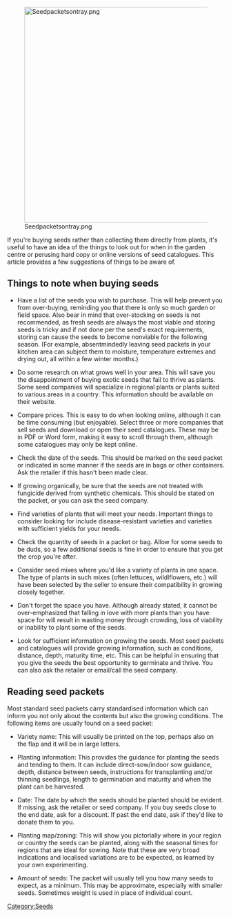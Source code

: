 [[File:Seedpacketsontray.png|center|500px]]

If you're buying seeds rather than collecting them directly from plants, it's useful to have an idea of the things to look out for when in the garden centre or perusing hard copy or online versions of seed catalogues. This article provides a few suggestions of things to be aware of.

== Things to note when buying seeds ==

*Have a list of the seeds you wish to purchase. This will help prevent you from over-buying, reminding you that there is only so much garden or field space. Also bear in mind that over-stocking on seeds is not recommended, as fresh seeds are always the most viable and storing seeds is tricky and if not done per the seed's exact requirements, storing can cause the seeds to become nonviable for the following season. (For example, absentmindedly leaving seed packets in your kitchen area can subject them to moisture, temperature extremes and drying out, all within a few winter months.)

*Do some research on what grows well in your area. This will save you the disappointment of buying exotic seeds that fail to thrive as plants. Some seed companies will specialize in regional plants or plants suited to various areas in a country. This information should be available on their website.

*Compare prices. This is easy to do when looking online, although it can be time consuming (but enjoyable). Select three or more companies that sell seeds and download or open their seed catalogues. These may be in PDF or Word form, making it easy to scroll through them, although some catalogues may only be kept online.

*Check the date of the seeds. This should be marked on the seed packet or indicated in some manner if the seeds are in bags or other containers. Ask the retailer if this hasn't been made clear.

*If growing organically, be sure that the seeds are not treated with fungicide derived from synthetic chemicals. This should be stated on the packet, or you can ask the seed company.

*Find varieties of plants that will meet your needs. Important things to consider looking for include disease-resistant varieties and varieties with sufficient yields for your needs.

*Check the quantity of seeds in a packet or bag. Allow for some seeds to be duds, so a few additional seeds is fine in order to ensure that you get the crop you're after.

*Consider seed mixes where you'd like a variety of plants in one space. The type of plants in such mixes (often lettuces, wildlflowers, etc.) will have been selected by the seller to ensure their compatibility in growing closely together.

*Don't forget the space you have. Although already stated, it cannot be over-emphasized that falling in love with more plants than you have space for will result in wasting money through crowding, loss of viability or inability to plant some of the seeds.

*Look for sufficient information on growing the seeds. Most seed packets and catalogues will provide growing information, such as conditions, distance, depth, maturity time, etc. This can be helpful in ensuring that you give the seeds the best opportunity to germinate and thrive. You can also ask the retailer or email/call the seed company.

== Reading seed packets ==

Most standard seed packets carry standardised information which can inform you not only about the contents but also the growing conditions. The following items are usually found on a seed packet:

*Variety name: This will usually be printed on the top, perhaps also on the flap and it will be in large letters.

*Planting information: This provides the guidance for planting the seeds and tending to them. It can include direct-sow/indoor sow guidance, depth, distance between seeds, instructions for transplanting and/or thinning seedlings, length to germination and maturity and when the plant can be harvested.

*Date: The date by which the seeds should be planted should be evident. If missing, ask the retailer or seed company. If you buy seeds close to the end date, ask for a discount. If past the end date, ask if they'd like to donate them to you.

*Planting map/zoning: This will show you pictorially where in your region or country the seeds can be planted, along with the seasonal times for regions that are ideal for sowing. Note that these are very broad indications and localised variations are to be expected, as learned by your own experimenting.

*Amount of seeds: The packet will usually tell you how many seeds to expect, as a minimum. This may be approximate, especially with smaller seeds. Sometimes weight is used in place of individual count.



[[Category:Seeds]]